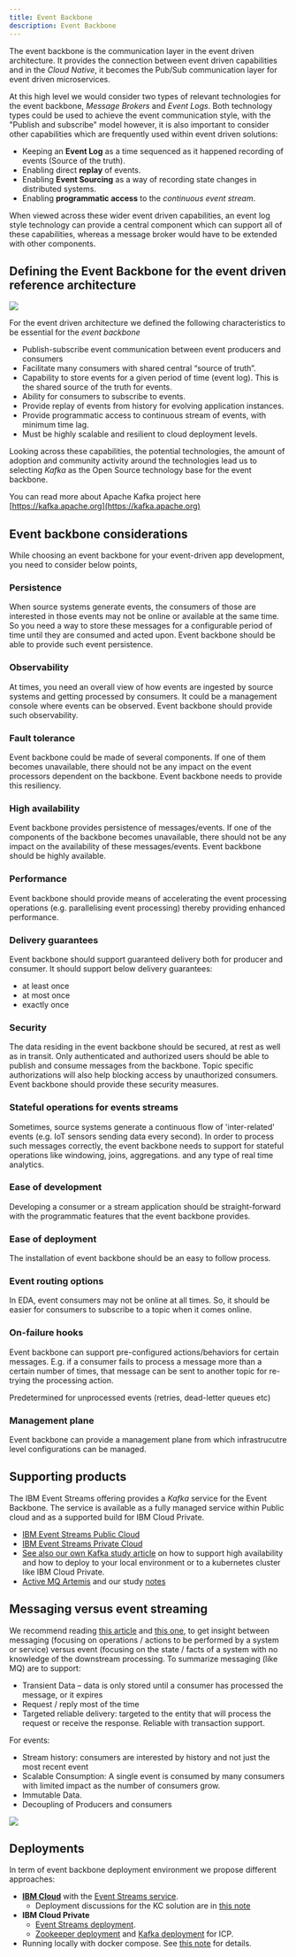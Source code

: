 ```yaml
---
title: Event Backbone
description: Event Backbone
---
```


The event backbone is the communication layer in the event driven architecture.  It provides the connection between event driven capabilities and in the *Cloud Native*, it becomes the Pub/Sub communication layer for event driven microservices.

At this high level we would consider two types of relevant technologies for the event backbone, *Message Brokers* and *Event Logs*.  Both technology types could be used to achieve the event communication style, with the "Publish and subscribe" model however, it is also important to consider other capabilities which are frequently used within event driven solutions:

* Keeping an **Event Log** as a time sequenced as it happened recording of events (Source of the truth).
* Enabling direct **replay** of events.
* Enabling **Event Sourcing** as a way of recording state changes in distributed systems.
* Enabling **programmatic access** to the *continuous event stream*.

When viewed across these wider event driven capabilities, an event log style technology can provide a central component which can support all of these capabilities, whereas a message broker would have to be extended with other components.

## Defining the Event Backbone for the event driven reference architecture

![](evt-backbone.png)

For the event driven architecture we defined the following characteristics to be essential for the *event backbone*

* Publish-subscribe event communication between event producers and consumers
* Facilitate many consumers with shared central “source of truth”.
* Capability to store events for a given period of time (event log). This is the shared source of the truth for events.
* Ability for consumers to subscribe to events.
* Provide replay of events from history for evolving application instances.
* Provide programmatic access to continuous stream of events, with minimum time lag.
* Must be highly scalable and resilient to cloud deployment levels.

Looking across these capabilities, the potential technologies, the amount of adoption and community activity around the technologies lead us to selecting *Kafka* as the Open Source technology base for the event backbone.

You can read more about Apache Kafka project here [https://kafka.apache.org](https://kafka.apache.org)

## Event backbone considerations

While choosing an event backbone for your event-driven app development, you need to consider below points,

### Persistence

When source systems generate events, the consumers of those are interested in those events may not be online or available at the same time. So you need a way to store these messages for a configurable period of time until they are consumed and acted upon. Event backbone should be able to provide such event persistence.

### Observability

At times, you need an overall view of how events are ingested by source systems and getting processed by consumers. It could be a management console where events can be observed. Event backbone should provide such observability.

### Fault tolerance

Event backbone could be made of several components. If one of them becomes unavailable, there should not be any impact on the event processors dependent on the backbone. Event backbone needs to provide this resiliency.

### High availability

Event backbone provides persistence of messages/events. If one of the components of the backbone becomes unavailable, there should not be any impact on the availability of these messages/events. Event backbone should be highly available.

### Performance

Event backbone should provide means of accelerating the event processing operations (e.g. parallelising event processing) thereby providing enhanced performance.

### Delivery guarantees

Event backbone should support guaranteed delivery both for producer and consumer. It should support below delivery guarantees:

* at least once
* at most once
* exactly once

### Security

The data residing in the event backbone should be secured, at rest as well as in transit. Only authenticated and authorized users should be able to publish and consume messages from the backbone. Topic specific authorizations will also help blocking access by unauthorized consumers. Event backbone should provide these security measures.

### Stateful operations for events streams

Sometimes, source systems generate a continuous flow of 'inter-related' events (e.g. IoT sensors sending data every second). In order to process such messages correctly, the event backbone needs to support for stateful operations like windowing, joins, aggregations. and any type of real time analytics.

### Ease of development

Developing a consumer or a stream application should be straight-forward with the programmatic features that the event backbone provides.

### Ease of deployment

The installation of event backbone should be an easy to follow process.

### Event routing options

In EDA, event consumers may not be online at all times. So, it should be easier for consumers to subscribe to a topic when it comes online.

### On-failure hooks

Event backbone can support pre-configured actions/behaviors for certain messages. E.g. if a consumer fails to process a message more than a certain number of times, that message can be sent to another topic for re-trying the processing action.

Predetermined for unprocessed events (retries, dead-letter queues etc)

### Management plane

Event backbone can provide a management plane from which infrastrucutre level configurations can be managed.

## Supporting products

The IBM Event Streams offering provides a *Kafka* service for the Event Backbone. The service is available as a fully managed service within Public cloud and as a supported build for IBM Cloud Private.

* [IBM Event Streams Public Cloud](https://console.bluemix.net/catalog/services/event-streams)
* [IBM Event Streams Private Cloud](https://www.ibm.com/cloud/event-streams)
* [See also our own Kafka study article](../kafka/readme/) on how to support high availability and how to deploy to your local environment or to a kubernetes cluster like IBM Cloud Private.
* [Active MQ Artemis](https://activemq.apache.org/components/artemis/) and our study [notes]()

## Messaging versus event streaming

We recommend reading [this article](https://developer.ibm.com/messaging/2018/05/18/comparing-messaging-event-streaming-use-cases/) and [this one](https://developer.ibm.com/messaging/2019/02/05/comparing-messaging-pub-sub-and-event-streams/), to get insight between messaging (focusing on operations / actions to be performed by a system or service) versus event (focusing on the state / facts of a system with no knowledge of the downstream processing. To summarize messaging (like MQ) are to support:

* Transient Data – data is only stored until a consumer has processed the message, or it expires
* Request / reply most of the time
* Targeted reliable delivery: targeted to the entity that will process the request or receive the response. Reliable with transaction support.

For events:

* Stream history: consumers are interested by history and not just the most recent event
* Scalable Consumption: A single event is consumed by many consumers with limited impact as the number of consumers grow.
* Immutable Data.
* Decoupling of Producers and consumers

![](evt-msg.png)

## Deployments

In term of event backbone deployment environment we propose different approaches:

* **[IBM Cloud](https://cloud.ibm.com/)** with the [Event Streams service](https://cloud.ibm.com/catalog/services/event-streams).
    * Deployment discussions for the KC solution are in [this note](https://ibm-cloud-architecture.github.io/refarch-kc/deployments/iks/)
* **IBM Cloud Private**
    * [Event Streams deployment](../deployments/eventstreams/README/).
    * [Zookeeper deployment](../deployments/zookeeper/README/) and [Kafka deployment](../deployments/kafka/README/) for ICP.
* Running locally with docker compose. See [this note](https://ibm-cloud-architecture.github.io/refarch-kc/deployments/local/) for details.
